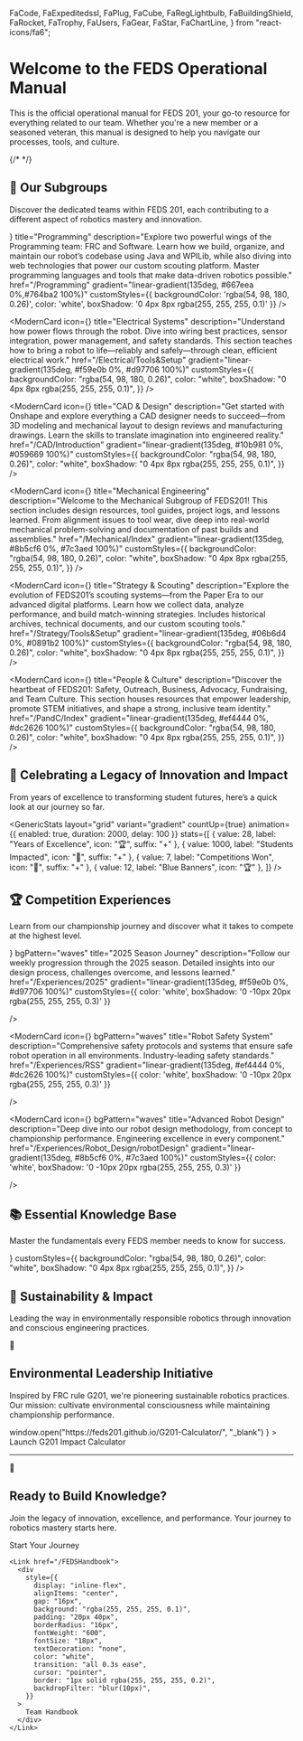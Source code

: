   FaCode,
  FaExpeditedssl,
  FaPlug,
  FaCube,
  FaRegLightbulb,
  FaBuildingShield,
  FaRocket,
  FaTrophy,
  FaUsers,
  FaGear,
  FaStar,
  FaChartLine,
} from "react-icons/fa6";

# Welcome to the FEDS Operational Manual

This is the official operational manual for FEDS 201, your go-to resource for everything related to our team. Whether you're a new member or a seasoned veteran, this manual is designed to help you navigate our processes, tools, and culture.

{/* <HeroSection /> */}

## 🚀 Our Subgroups

Discover the dedicated teams within FEDS 201, each contributing to a different aspect of robotics mastery and innovation.

<div style={{
  display: 'grid',
  gridTemplateColumns: 'repeat(auto-fit, minmax(400px, 1fr))',
  gap: '32px',
  margin: '60px 0'
}}>
 <ModernCard
  icon={<FaCode />}
  title="Programming"
  description="Explore two powerful wings of the Programming team: FRC  and Software. Learn how we build, organize, and maintain our robot’s codebase using Java and WPILib, while also diving into web technologies that power our custom scouting platform. Master programming languages and tools that make data-driven robotics possible."
  href="/Programming"
  gradient="linear-gradient(135deg, #667eea 0%,#764ba2 100%)"
  customStyles={{ backgroundColor: 'rgba(54, 98, 180, 0.26)', color: 'white', boxShadow: '0 4px 8px rgba(255, 255, 255, 0.1)' }}
/>

<ModernCard
  icon={<FaPlug />}
  title="Electrical Systems"
  description="Understand how power flows through the robot. Dive into wiring best practices, sensor integration, power management, and safety standards. This section teaches how to bring a robot to life—reliably and safely—through clean, efficient electrical work."
  href="/Electrical/Tools&Setup"
  gradient="linear-gradient(135deg, #f59e0b 0%, #d97706 100%)"
  customStyles={{
    backgroundColor: "rgba(54, 98, 180, 0.26)",
    color: "white",
    boxShadow: "0 4px 8px rgba(255, 255, 255, 0.1)",
  }}
/>

<ModernCard
  icon={<FaCube />}
  title="CAD & Design"
  description="Get started with Onshape and explore everything a CAD designer needs to succeed—from 3D modeling and mechanical layout to design reviews and manufacturing drawings. Learn the skills to translate imagination into engineered reality."
  href="/CAD/Introduction"
  gradient="linear-gradient(135deg, #10b981 0%, #059669 100%)"
  customStyles={{
    backgroundColor: "rgba(54, 98, 180, 0.26)",
    color: "white",
    boxShadow: "0 4px 8px rgba(255, 255, 255, 0.1)",
  }}
/>

<ModernCard
  icon={<ImCogs />}
  title="Mechanical Engineering"
  description="Welcome to the Mechanical Subgroup of FEDS201! This section includes design resources, tool guides, project logs, and lessons learned. From alignment issues to tool wear, dive deep into real-world mechanical problem-solving and documentation of past builds and assemblies."
  href="/Mechanical/Index"
  gradient="linear-gradient(135deg, #8b5cf6 0%, #7c3aed 100%)"
  customStyles={{
    backgroundColor: "rgba(54, 98, 180, 0.26)",
    color: "white",
    boxShadow: "0 4px 8px rgba(255, 255, 255, 0.1)",
  }}
/>

<ModernCard
  icon={<FaRegLightbulb />}
  title="Strategy & Scouting"
  description="Explore the evolution of FEDS201’s scouting systems—from the Paper Era to our advanced digital platforms. Learn how we collect data, analyze performance, and build match-winning strategies. Includes historical archives, technical documents, and our custom scouting tools."
  href="/Strategy/Tools&Setup"
  gradient="linear-gradient(135deg, #06b6d4 0%, #0891b2 100%)"
  customStyles={{
    backgroundColor: "rgba(54, 98, 180, 0.26)",
    color: "white",
    boxShadow: "0 4px 8px rgba(255, 255, 255, 0.1)",
  }}
/>

<ModernCard
  icon={<FaBuildingShield />}
  title="People & Culture"
  description="Discover the heartbeat of FEDS201: Safety, Outreach, Business, Advocacy, Fundraising, and Team Culture. This section houses resources that empower leadership, promote STEM initiatives, and shape a strong, inclusive team identity."
  href="/PandC/Index"
  gradient="linear-gradient(135deg, #ef4444 0%, #dc2626 100%)"
  customStyles={{
    backgroundColor: "rgba(54, 98, 180, 0.26)",
    color: "white",
    boxShadow: "0 4px 8px rgba(255, 255, 255, 0.1)",
  }}
/>

</div>

## 🚀 Celebrating a Legacy of Innovation and Impact

From years of excellence to transforming student futures, here’s a quick look at our journey so far.

<GenericStats
  layout="grid"
  variant="gradient"
  countUp={true}
  animation={{ enabled: true, duration: 2000, delay: 100 }}
  stats={[
    { value: 28, label: "Years of Excellence", icon: "🏆", suffix: "+" },
    { value: 1000, label: "Students Impacted", icon: "👥", suffix: "+" },
    { value: 7, label: "Competitions Won", icon: "🥇", suffix: "+" },
    { value: 12, label: "Blue Banners", icon: "🏆" },
  ]}
/>

## 🏆 Competition Experiences

Learn from our championship journey and discover what it takes to compete at the highest level.

<div style={{
  display: 'grid',
  gridTemplateColumns: 'repeat(auto-fit, minmax(350px, 1fr))',
  gap: '32px',
  margin: '60px 0'
}}>
  <ModernCard
    icon={<FaTrophy/>}
    bgPattern="waves"
    title="2025 Season Journey"
    description="Follow our weekly progression through the 2025 season. Detailed insights into our design process, challenges overcome, and lessons learned."
    href="/Experiences/2025"
    gradient="linear-gradient(135deg, #f59e0b 0%, #d97706 100%)"
    customStyles={{ color: 'white', boxShadow: '0 -10px 20px rgba(255, 255, 255, 0.3)' }}

/>

  <ModernCard
    icon={<FaRobot/>}
    bgPattern="waves"
    title="Robot Safety System"
    description="Comprehensive safety protocols and systems that ensure safe robot operation in all environments. Industry-leading safety standards."
    href="/Experiences/RSS"
    gradient="linear-gradient(135deg, #ef4444 0%, #dc2626 100%)"
    customStyles={{ color: 'white', boxShadow: '0 -10px 20px rgba(255, 255, 255, 0.3)' }}

/>

  <ModernCard
    icon={<FaGear/>}
    bgPattern="waves"
    title="Advanced Robot Design"
    description="Deep dive into our robot design methodology, from concept to championship performance. Engineering excellence in every component."
    href="/Experiences/Robot_Design/robotDesign"
    gradient="linear-gradient(135deg, #8b5cf6 0%, #7c3aed 100%)"
    customStyles={{ color: 'white', boxShadow: '0 -10px 20px rgba(255, 255, 255, 0.3)' }}

/>

</div>

## 📚 Essential Knowledge Base

Master the fundamentals every FEDS member needs to know for success.

<div
  style={{
    display: "grid",
    gridTemplateColumns: "repeat(auto-fit, minmax(400px, 1fr))",
    gap: "32px",
    margin: "60px 0",
  }}
>
  <ModernCard
    title="FEDS Handbook"
    description="The complete guide to everything you need to know as a FEDS member. Team structure, culture, tools, and resources for success."
    href="/FEDSHandbook"
    gradient="linear-gradient(135deg, #06b6d4 0%, #0891b2 100%)"
    icon={<FaUsers />}
    customStyles={{
      backgroundColor: "rgba(54, 98, 180, 0.26)",
      color: "white",
      boxShadow: "0 4px 8px rgba(255, 255, 255, 0.1)",
    }}
  />
</div>

## 🌱 Sustainability & Impact

Leading the way in environmentally responsible robotics through innovation and conscious engineering practices.

<div
  style={{
    background: "linear-gradient(135deg, #10b981 0%, #059669 100%)",
    borderRadius: "32px",
    padding: "60px 40px",
    margin: "80px 0",
    color: "white",
    textAlign: "center",
    position: "relative",
    overflow: "hidden",
  }}
>
  <div
    style={{
      position: "absolute",
      top: "10px",
      right: "20px",
      fontSize: "120px",
      opacity: "0.1",
    }}
  >
    🌱
  </div>

  <h2
    style={{
      fontSize: "clamp(28px, 4vw, 40px)",
      fontWeight: "800",
      marginBottom: "24px",
    }}
  >
    Environmental Leadership Initiative
  </h2>
  <p
    style={{
      fontSize: "18px",
      marginBottom: "40px",
      opacity: "0.95",
      maxWidth: "800px",
      margin: "0 auto 40px",
    }}
  >
    Inspired by FRC rule G201, we're pioneering sustainable robotics practices.
    Our mission: cultivate environmental consciousness while maintaining
    championship performance.
  </p>

  <div
    style={{
      display: "inline-flex",
      alignItems: "center",
      gap: "16px",
      background: "rgba(255, 255, 255, 0.2)",
      padding: "20px 32px",
      borderRadius: "16px",
      backdropFilter: "blur(10px)",
      border: "1px solid rgba(255, 255, 255, 0.3)",
      cursor: "pointer",
      transition: "all 0.3s ease",
    }}
    onClick={() =>
      window.open("https://feds201.github.io/G201-Calculator/", "_blank")
    }
  >
    <FaChartLine size={24} />
    <span style={{ fontWeight: "600", fontSize: "18px" }}>
      Launch G201 Impact Calculator
    </span>
  </div>
</div>

---

<div
  style={{
    textAlign: "center",
    padding: "80px 40px",
    background: "linear-gradient(135deg, #1e293b 0%, #0f172a 100%)",
    borderRadius: "32px",
    color: "white",
    margin: "80px 0",
    position: "relative",
    overflow: "hidden",
  }}
>
  <div
    style={{
      position: "absolute",
      top: "20px",
      left: "20px",
      fontSize: "100px",
      opacity: "0.1",
    }}
  >
    🚀
  </div>

  <h2
    style={{
      fontSize: "clamp(36px, 6vw, 56px)",
      fontWeight: "800",
      marginBottom: "24px",
      textShadow: "0 4px 8px rgba(0, 0, 0, 0.3)",
    }}
  >
    Ready to Build Knowledge?
  </h2>
  <p
    style={{
      fontSize: "clamp(18px, 2.5vw, 22px)",
      opacity: "0.9",
      marginBottom: "48px",
      maxWidth: "700px",
      margin: "0 auto 48px",
      lineHeight: "1.6",
    }}
  >
    Join the legacy of innovation, excellence, and performance. Your journey to
    robotics mastery starts here.
  </p>

  <div
    style={{
      display: "flex",
      gap: "24px",
      justifyContent: "center",
      flexWrap: "wrap",
    }}
  >
    <Link href="/Programming">
      <div
        style={{
          display: "inline-flex",
          alignItems: "center",
          gap: "16px",
          background: "linear-gradient(135deg, #667eea 0%, #764ba2 100%)",
          padding: "20px 40px",
          borderRadius: "16px",
          fontWeight: "600",
          fontSize: "18px",
          textDecoration: "none",
          color: "white",
          transition: "all 0.3s ease",
          cursor: "pointer",
          boxShadow: "0 8px 16px -4px rgba(102, 126, 234, 0.4)",
        }}
      >
        Start Your Journey
      </div>
    </Link>

    <Link href="/FEDSHandbook">
      <div
        style={{
          display: "inline-flex",
          alignItems: "center",
          gap: "16px",
          background: "rgba(255, 255, 255, 0.1)",
          padding: "20px 40px",
          borderRadius: "16px",
          fontWeight: "600",
          fontSize: "18px",
          textDecoration: "none",
          color: "white",
          transition: "all 0.3s ease",
          cursor: "pointer",
          border: "1px solid rgba(255, 255, 255, 0.2)",
          backdropFilter: "blur(10px)",
        }}
      >
        Team Handbook
      </div>
    </Link>
  </div>
</div>
